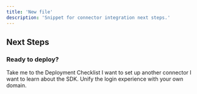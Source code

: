```yaml
---
title: 'New file'
description: 'Snippet for connector integration next steps.'
---
```


## Next Steps

### Ready to deploy?

<CardGroup cols={2}>
<Card title="YES!" href="/building-blocks/pre-deployment-checklist" icon="rocket-launch">
 Take me to the Deployment Checklist
</Card>

<Card title="NOT YET..." href="/building-blocks/build-frontend-integration"  icon="screwdriver-wrench">
 I want to set up another connector
</Card>


</CardGroup>
<Card title="NEITHER..." href="/building-blocks/build-frontend-integration"  icon="dice">
 I want to learn about the SDK.
</Card>

 
<Card title="Add Your Custom Domain" icon="globe" href="/explore/custom-domain">
    Unify the login experience with your own domain.
</Card>


